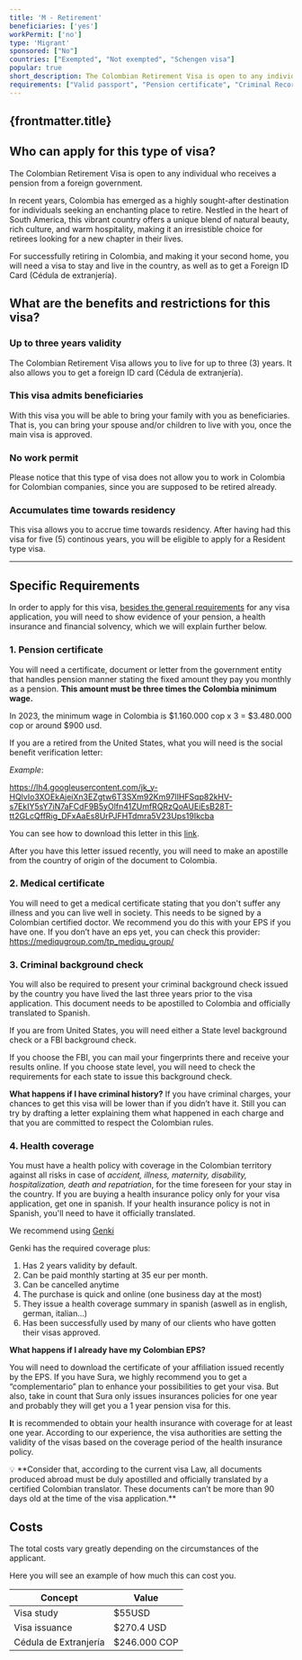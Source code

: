 ```yaml
---
title: 'M - Retirement'
beneficiaries: ['yes']
workPermit: ['no']
type: 'Migrant'
sponsored: ["No"]
countries: ["Exempted", "Not exempted", "Schengen visa"]
popular: true
short_description: The Colombian Retirement Visa is open to any individual who receives a pension from a foreign government.
requirements: ["Valid passport", "Pension certificate", "Criminal Records", "Health check signed by doctor","Health Insurance"]
---
```

## {frontmatter.title}
## Who can apply for this type of visa?

The Colombian Retirement Visa is open to any individual who receives a pension from a foreign government.

In recent years, Colombia has emerged as a highly sought-after destination for individuals seeking an enchanting place to retire. Nestled in the heart of South America, this vibrant country offers a unique blend of natural beauty, rich culture, and warm hospitality, making it an irresistible choice for retirees looking for a new chapter in their lives.

For successfully retiring in Colombia, and making it your second home, you will need a visa to stay and live in the country, as well as to get a Foreign ID Card (Cédula de extranjería). 

## What are the benefits and restrictions for this visa?

### **Up to three years validity**

The Colombian Retirement Visa allows you to live for up to three (3) years. It also allows you to get a foreign ID card (Cédula de extranjería).

### **This visa admits beneficiaries**

With this visa you will be able to bring your family with you as beneficiaries. That is, you can bring your spouse and/or children to live with you, once the main visa is approved.

### **No work permit**

Please notice that this type of visa does not allow you to work in Colombia for Colombian companies, since you are supposed to be retired already.

### **Accumulates time towards residency**

This visa allows you to accrue time towards residency. After having had this visa for five (5) continous years, you will be eligible to apply for a Resident type visa.

---

## Specific Requirements

In order to apply for this visa, [besides the general requirements](https://www.notion.so/General-visa-application-rules-1dc2c565143e4adb95086f993f184e36?pvs=21) for any visa application, you will need to show evidence of your pension, a health insurance and financial solvency, which we will explain further below.

### 1. Pension certificate

You will need a certificate, document or letter from the government entity that handles pension manner stating the fixed amount they pay you monthly as a pension. **This amount must be three times the Colombia minimum wage.**

In 2023, the minimum wage in Colombia is $1.160.000 cop x 3 = $3.480.000 cop or around $900 usd.

If you are a retired from the United States, what you will need is the social benefit verification letter:

*Example*:

https://lh4.googleusercontent.com/jk_y-HQlvIo3XOEkAjeiXn3EZgtw6T3SXm92Km97lIHFSqp82kHV-s7EkIY5sY7iN7aFCdF9B5yOlfn41ZUmfRQRzQoAUEiEsB28T-tt2GLcQffRig_DFxAaEs8UrPJFHTdmra5V23Ups19Ikcba

You can see how to download this letter in this [link](https://www.ssa.gov/manage-benefits/get-benefit-letter).

After you have this letter issued recently, you will need to make an apostille from the country of origin of the document to Colombia.

### 2. Medical certificate

You will need to get a medical certificate stating that you don't suffer any illness and you can live well in society. This needs to be signed by a Colombian certified doctor. We recommend you do this with your EPS if you have one. If you don’t have an eps yet, you can check this provider: https://mediqugroup.com/tp_mediqu_group/

### 3. Criminal background check

You will also be required to present your criminal background check issued by the country you have lived the last three years prior to the visa application. This document needs to be apostilled to Colombia and officially translated to Spanish.

If you are from United States, you will need either a State level background check or a FBI background check.

If you choose the FBI, you can mail your fingerprints there and receive your results online. If you choose state level, you will need to check the requirements for each state to issue this background check.

**What happens if I have criminal history?** If you have criminal charges, your chances to get this visa will be lower than if you didn’t have it. Still you can try by drafting a letter explaining them what happened in each charge and that you are committed to respect the Colombian rules.

### 4. Health coverage

You must have a health policy with coverage in the Colombian territory against all risks in case of *accident, illness, maternity, disability, hospitalization, death and repatriation*, for the time foreseen for your stay in the country. If you are buying a health insurance policy only for your visa application, get one in spanish. If your health insurance policy is not in Spanish, you'll need to have it officially translated.

We recommend using [Genki](https://genki.world/?with=capitaleme)

Genki has the required coverage plus: 

1. Has 2 years validity by default. 
2. Can be paid monthly starting at 35 eur per month. 
3. Can be cancelled anytime 
4. The purchase is quick and online (one business day at the most) 
5. They issue a health coverage summary in spanish (aswell as in english, german, italian…) 
6. Has been successfully used by many of our clients who have gotten their visas approved.

**What happens if I already have my Colombian EPS?**

You will need to download the certificate of your affiliation issued recently by the EPS. If you have Sura, we highly recommend you to get a “complementario” plan to enhance your possibilities to get your visa. But also, take in count that Sura only issues insurances policies for one year and probably they will get you a 1 year pension visa for this.

**I**t is recommended to obtain your health insurance with coverage for at least one year. According to our experience, the visa authorities are setting the validity of the visas based on the coverage period of the health insurance policy.

<aside>
💡 **Consider that, according to the current visa Law, all documents produced abroad must be duly apostilled and officially translated by a certified Colombian translator. These documents can’t be more than 90 days old at the time of the visa application.**

</aside>

## Costs

The total costs vary greatly depending on the circumstances of the applicant. 

Here you will see an example of how much this can cost you.

| Concept | Value |
| --- | --- |
| Visa study | $55USD |
| Visa issuance | $270.4 USD |
| Cédula de Extranjería | $246.000 COP |